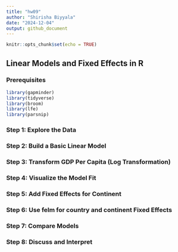 ```yaml
---
title: "hw09"
author: "Shirisha Biyyala"
date: "2024-12-04"
output: github_document
---
```


```r
knitr::opts_chunk$set(echo = TRUE)
```

## Linear Models and Fixed Effects in R


### Prerequisites

```r
library(gapminder)
library(tidyverse)
library(broom)
library(lfe)
library(parsnip)
```

### Step 1: Explore the Data



### Step 2: Build a Basic Linear Model

### Step 3: Transform GDP Per Capita (Log Transformation)


### Step 4: Visualize the Model Fit


### Step 5: Add Fixed Effects for Continent


### Step 6: Use felm for country and continent Fixed Effects


### Step 7: Compare Models


### Step 8: Discuss and Interpret

